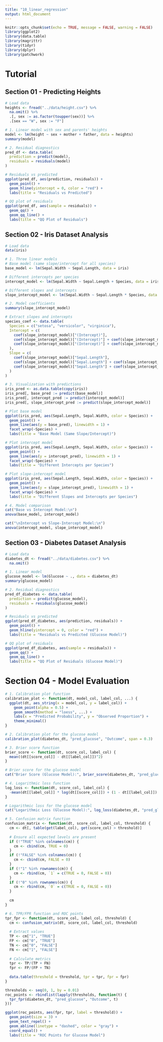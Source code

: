 ```yaml
---
title: "10_linear_regression"
output: html_document
---
```


```r
knitr::opts_chunk$set(echo = TRUE, message = FALSE, warning = FALSE)
library(ggplot2)
library(data.table)
library(magrittr)
library(tidyr)
library(dplyr)
library(patchwork)
```

# Tutorial

## Section 01 - Predicting Heights

```r
# Load data
heights <- fread("../data/height.csv") %>% 
  na.omit() %>% 
  .[, sex := as.factor(toupper(sex))] %>% 
  .[sex == "W", sex := "F"]

# 1. Linear model with sex and parents' heights
model <- lm(height ~ sex + mother + father, data = heights)
summary(model)

# 2. Residual diagnostics
pred_df <- data.table(
  prediction = predict(model),
  residuals = residuals(model)
)

# Residuals vs predicted
ggplot(pred_df, aes(prediction, residuals)) +
  geom_point() +
  geom_hline(yintercept = 0, color = "red") +
  labs(title = "Residuals vs Predicted")

# QQ plot of residuals
ggplot(pred_df, aes(sample = residuals)) +
  geom_qq() +
  geom_qq_line() +
  labs(title = "QQ Plot of Residuals")
```

## Section 02 - Iris Dataset Analysis

```r
# Load data
data(iris)

# 1. Three linear models
# Base model (same slope/intercept for all species)
base_model <- lm(Sepal.Width ~ Sepal.Length, data = iris)

# Different intercepts per species
intercept_model <- lm(Sepal.Width ~ Sepal.Length + Species, data = iris)

# Different slopes and intercepts
slope_intercept_model <- lm(Sepal.Width ~ Sepal.Length * Species, data = iris)

# 2. Model coefficients
summary(slope_intercept_model)

# Extract slopes and intercepts
species_coef <- data.table(
  Species = c("setosa", "versicolor", "virginica"),
  Intercept = c(
    coef(slope_intercept_model)["(Intercept)"],
    coef(slope_intercept_model)["(Intercept)"] + coef(slope_intercept_model)["Speciesversicolor"],
    coef(slope_intercept_model)["(Intercept)"] + coef(slope_intercept_model)["Speciesvirginica"]
  ),
  Slope = c(
    coef(slope_intercept_model)["Sepal.Length"],
    coef(slope_intercept_model)["Sepal.Length"] + coef(slope_intercept_model)["Sepal.Length:Speciesversicolor"],
    coef(slope_intercept_model)["Sepal.Length"] + coef(slope_intercept_model)["Sepal.Length:Speciesvirginica"]
  )
)

# 3. Visualization with predictions
iris_pred <- as.data.table(copy(iris))
iris_pred[, base_pred := predict(base_model)]
iris_pred[, intercept_pred := predict(intercept_model)]
iris_pred[, slope_intercept_pred := predict(slope_intercept_model)]

# Plot base model
ggplot(iris_pred, aes(Sepal.Length, Sepal.Width, color = Species)) +
  geom_point() +
  geom_line(aes(y = base_pred), linewidth = 1) +
  facet_wrap(~Species) +
  labs(title = "Base Model (Same Slope/Intercept)")

# Plot intercept model
ggplot(iris_pred, aes(Sepal.Length, Sepal.Width, color = Species)) +
  geom_point() +
  geom_line(aes(y = intercept_pred), linewidth = 1) +
  facet_wrap(~Species) +
  labs(title = "Different Intercepts per Species")

# Plot slope-intercept model
ggplot(iris_pred, aes(Sepal.Length, Sepal.Width, color = Species)) +
  geom_point() +
  geom_line(aes(y = slope_intercept_pred), linewidth = 1) +
  facet_wrap(~Species) +
  labs(title = "Different Slopes and Intercepts per Species")

# 4. Model comparison
cat("Base vs Intercept Model:\n")
anova(base_model, intercept_model)

cat("\nIntercept vs Slope-Intercept Model:\n")
anova(intercept_model, slope_intercept_model)
```

## Section 03 - Diabetes Dataset Analysis

```r
# Load data
diabetes_dt <- fread("../data/diabetes.csv") %>% 
  na.omit()

# 1. Linear model
glucose_model <- lm(Glucose ~ ., data = diabetes_dt)
summary(glucose_model)

# 2. Residual diagnostics
pred_df_diabetes <- data.table(
  prediction = predict(glucose_model),
  residuals = residuals(glucose_model)
)

# Residuals vs predicted
ggplot(pred_df_diabetes, aes(prediction, residuals)) +
  geom_point() +
  geom_hline(yintercept = 0, color = "red") +
  labs(title = "Residuals vs Predicted (Glucose Model)")

# QQ plot of residuals
ggplot(pred_df_diabetes, aes(sample = residuals)) +
  geom_qq() +
  geom_qq_line() +
  labs(title = "QQ Plot of Residuals (Glucose Model)")
```

# Section 04 - Model Evaluation

```r
# 1. Calibration plot function
calibration_plot <- function(dt, model_col, label_col, ...) {
  ggplot(dt, aes_string(x = model_col, y = label_col)) +
    geom_point(alpha = 0.5) +
    geom_smooth(method = "loess", ...) +
    labs(x = "Predicted Probability", y = "Observed Proportion") +
    theme_minimal()
}

# 2. Calibration plot for the glucose model
calibration_plot(diabetes_dt, "pred_glucose", "Outcome", span = 0.3)

# 3. Brier score function
brier_score <- function(dt, score_col, label_col) {
  mean((dt[[score_col]] - dt[[label_col]])^2)
}

# Brier score for the glucose model
cat("Brier Score (Glucose Model):", brier_score(diabetes_dt, "pred_glucose", "Outcome"), "\n")

# 4. Logarithmic loss function
log_loss <- function(dt, score_col, label_col) {
  -mean(dt[[label_col]] * log(dt[[score_col]]) + (1 - dt[[label_col]]) * log(1 - dt[[score_col]]))
}

# Logarithmic loss for the glucose model
cat("Logarithmic Loss (Glucose Model):", log_loss(diabetes_dt, "pred_glucose", "Outcome"), "\n")

# 5. Confusion matrix function
confusion_matrix <- function(dt, score_col, label_col, threshold) {
  cm <- dt[, table(get(label_col), get(score_col) > threshold)]
  
  # Ensure all expected levels are present
  if (!"TRUE" %in% colnames(cm)) {
    cm <- cbind(cm, TRUE = 0)
  }
  if (!"FALSE" %in% colnames(cm)) {
    cm <- cbind(cm, FALSE = 0)
  }
  if (!"1" %in% rownames(cm)) {
    cm <- rbind(cm, `1` = c(TRUE = 0, FALSE = 0))
  }
  if (!"0" %in% rownames(cm)) {
    cm <- rbind(cm, `0` = c(TRUE = 0, FALSE = 0))
  }
  
  cm
}

# 6. TPR/FPR function and ROC points
tpr_fpr <- function(dt, score_col, label_col, threshold) {
  cm <- confusion_matrix(dt, score_col, label_col, threshold)
  
  # Extract values
  TP <- cm["1", "TRUE"]
  FP <- cm["0", "TRUE"]
  TN <- cm["0", "FALSE"]
  FN <- cm["1", "FALSE"]
  
  # Calculate metrics
  tpr <- TP/(TP + FN)
  fpr <- FP/(FP + TN)
  
  data.table(threshold = threshold, tpr = tpr, fpr = fpr)
}

thresholds <- seq(0, 1, by = 0.01)
roc_points <- rbindlist(lapply(thresholds, function(t) {
  tpr_fpr(diabetes_dt, "pred_glucose", "Outcome", t)
}))

ggplot(roc_points, aes(fpr, tpr, label = threshold)) +
  geom_point(size = 3) +
  geom_text_repel() +
  geom_abline(linetype = "dashed", color = "gray") +
  coord_equal() +
  labs(title = "ROC Points for Glucose Model")
```